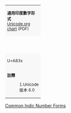 {| border="1" cellspacing="0" cellpadding="5" class="wikitable" style="border-collapse:collapse;background:#FFFFFF;font-size:large;text-align:center"
| colspan="17" style="background:#F8F8F8;font-size:small"| '''通用印度數字形式'''{{ref label|UA830_as_of_Unicode_version|1}}<br />[http://www.unicode.org/charts/PDF/UA830.pdf Unicode.org chart] (PDF)
|- style="background:#F8F8F8;font-size:small"
| style="width:45pt" | &nbsp; || style="width:20pt"  | 0 || style="width:20pt"  | 1 || style="width:20pt"  | 2 || style="width:20pt"  | 3 || style="width:20pt"  | 4 || style="width:20pt"  | 5 || style="width:20pt"  | 6 || style="width:20pt"  | 7 || style="width:20pt"  | 8 || style="width:20pt"  | 9 || style="width:20pt"  | A || style="width:20pt"  | B || style="width:20pt"  | C || style="width:20pt"  | D || style="width:20pt"  | E || style="width:20pt"  | F
|-
| style="background:#F8F8F8;font-size:small"| U+A83x
| title="U+A830: NORTH INDIC FRACTION ONE QUARTER" | &#xa830;
| title="U+A831: NORTH INDIC FRACTION ONE HALF" | &#xa831;
| title="U+A832: NORTH INDIC FRACTION THREE QUARTERS" | &#xa832;
| title="U+A833: NORTH INDIC FRACTION ONE SIXTEENTH" | &#xa833;
| title="U+A834: NORTH INDIC FRACTION ONE EIGHTH" | &#xa834;
| title="U+A835: NORTH INDIC FRACTION THREE SIXTEENTHS" | &#xa835;
| title="U+A836: NORTH INDIC QUARTER MARK" | &#xa836;
| title="U+A837: NORTH INDIC PLACEHOLDER MARK" | &#xa837;
| title="U+A838: NORTH INDIC RUPEE MARK" | &#xa838;
| title="U+A839: NORTH INDIC QUANTITY MARK" | &#xa839;
| title="reserved" bgcolor="#CCCCCC" | 
| title="reserved" bgcolor="#CCCCCC" | 
| title="reserved" bgcolor="#CCCCCC" | 
| title="reserved" bgcolor="#CCCCCC" | 
| title="reserved" bgcolor="#CCCCCC" | 
| title="reserved" bgcolor="#CCCCCC" | 
|-
| colspan="17" style="background:#F8F8F8;font-size:small;text-align:left"| '''註釋'''
:1.{{note|UA830_as_of_Unicode_version}}Unicode 版本 6.0</br>
|}<noinclude>
[[Category:Unicode模板|Common Indic Number Forms]]
</noinclude>